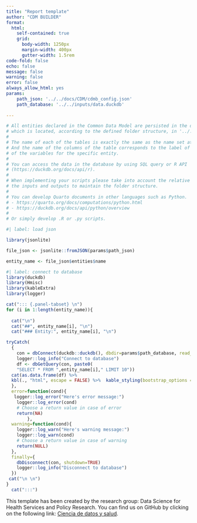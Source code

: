 ```yaml
---
title: "Report template"
author: "CDM BUILDER"
format: 
  html:
    self-contained: true
    grid:
      body-width: 1250px
      margin-width: 400px
      gutter-width: 1.5rem
code-fold: false
echo: false
message: false
warning: false
error: false
always_allow_html: yes
params:
    path_json: '../../docs/CDM/cdmb_config.json' 
    path_database: '../../inputs/data.duckdb'  
    
---
```



```r
# All entities declared in the Common Data Model are persisted in the database 
# which is located, according to the defined folder structure, in '../../inputs/data.duckdb'.
# 
# The name of each of the tables is exactly the same as the name set at the time of defining each entity. 
# And the name of the columns of the table corresponds to the label of each one 
# of the variables for the specific entity.
# 
# You can access the data in the database by using SQL query or R API 
# (https://duckdb.org/docs/api/r).
# 
# When implementing your scripts please take into account the relative paths to 
# the inputs and outputs to maintain the folder structure.
# 
# You can develop Quarto documents in other languages such as Python. 
# - https://quarto.org/docs/computations/python.html
# - https://duckdb.org/docs/api/python/overview
# 
# Or simply develop .R or .py scripts. 

```



```r
#| label: load json

library(jsonlite)

file_json <- jsonlite::fromJSON(params$path_json)

entity_name <- file_json$entities$name

```


```r
#| label: connect to database
library(duckdb)
library(Hmisc)
library(kableExtra)
library(logger)

cat("::: {.panel-tabset} \n")
for (i in 1:length(entity_name)){
  
  cat("\n")
  cat("##", entity_name[i], "\n")
  cat("### Entity:", entity_name[i], "\n")

tryCatch(
  {
    con = dbConnect(duckdb::duckdb(), dbdir=params$path_database, read_only=FALSE)
    logger::log_info("Connect to database")
    df <- dbGetQuery(con, paste0(
    "SELECT * FROM ",entity_name[i]," LIMIT 10"))
  cat(as.data.frame(df) %>%
  kbl(., "html", escape = FALSE) %>%  kable_styling(bootstrap_options = c("striped", "hover", "responsive"), full_width = FALSE) %>% scroll_box(width = "100%"))
  },
  error=function(cond){
   logger::log_error("Here's error message:")
    logger::log_error(cond)
    # Choose a return value in case of error
    return(NA)
        },
  warning=function(cond){
    logger::log_warn("Here's warning message:")
    logger::log_warn(cond)
    # Choose a return value in case of warning
    return(NULL)
  },
  finally={
    dbDisconnect(con, shutdown=TRUE)
    logger::log_info("Disconnect to database")
  })
 cat("\n \n")
}
  cat(":::")

```


This template has been created by the research group: Data Science for Health Services and Policy Research. You can find us on GitHub by clicking on the following link: [Ciencia de datos y salud](https://github.com/cienciadedatosysalud).
